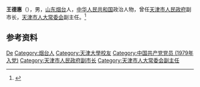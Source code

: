 {{Distinguish2|第四届全国人大代表王德惠}}

'''王德惠'''（{{bd|1944年|7月|2015年|6月1日|catIdx=Wang}}），男，[[山东|山东]][[烟台|烟台]]人，[[中华人民共和国|中华人民共和国]]政治人物，曾任[[天津市人民政府|天津市人民政府]]副市长，[[天津市人大常委会|天津市人大常委会]]副主任。<ref>{{Cite web|title=王德惠同志遗体昨在津火化|url=http://epaper.tianjinwe.com/tjrb/tjrb/2015-06/04/content_7298123.htm|accessdate=2020-08-13|work=天津日报}}</ref>

== 参考资料 ==
{{reflist}}

{{中国人物小作品}}

{{Authority control}}
{{DEFAULTSORT:Wang王}}
[[Category:王姓|De]]
[[Category:烟台人|Category:烟台人]]
[[Category:天津大學校友|Category:天津大學校友]]
[[Category:中国共产党党员_(1979年入党)|Category:中国共产党党员 (1979年入党)]]
[[Category:天津市人民政府副市长|Category:天津市人民政府副市长]]
[[Category:天津市人大常委会副主任|Category:天津市人大常委会副主任]]